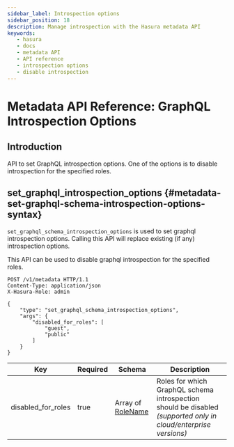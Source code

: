 ```yaml
---
sidebar_label: Introspection options
sidebar_position: 18
description: Manage introspection with the Hasura metadata API
keywords:
   - hasura
   - docs
   - metadata API
   - API reference
   - introspection options
   - disable introspection
---
```


# Metadata API Reference: GraphQL Introspection Options

## Introduction

API to set GraphQL introspection options. One of the options is to
disable introspection for the specified roles.

## set_graphql_introspection_options {#metadata-set-graphql-schema-introspection-options-syntax}

`set_graphql_schema_introspection_options` is used to set graphql
introspection options. Calling this API will replace existing (if any)
introspection options.

This API can be used to disable graphql introspection for the specified roles.

```http
POST /v1/metadata HTTP/1.1
Content-Type: application/json
X-Hasura-Role: admin

{
    "type": "set_graphql_schema_introspection_options",
    "args": {
        "disabled_for_roles": [
            "guest",
            "public"
        ]
    }
}
```

| Key                | Required | Schema                                                                    | Description                                                                                                     |
|--------------------|----------|---------------------------------------------------------------------------|-----------------------------------------------------------------------------------------------------------------|
| disabled_for_roles | true     | Array of [RoleName](/graphql/core/api-reference/syntax-defs.mdx#rolename) | Roles for which GraphQL schema introspection should be disabled *(supported only in cloud/enterprise versions)* |
